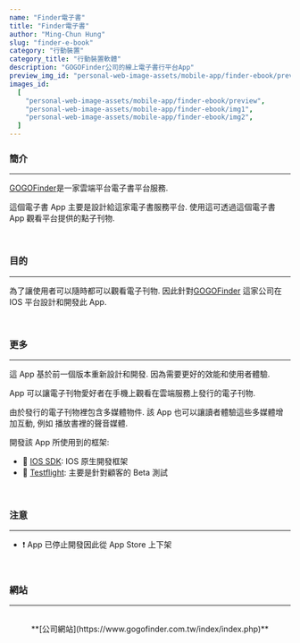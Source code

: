 ```yaml
---
name: "Finder電子書"
title: "Finder電子書"
author: "Ming-Chun Hung"
slug: "finder-e-book"
category: "行動裝置"
category_title: "行動裝置軟體"
description: "GOGOFinder公司的線上電子書行平台App"
preview_img_id: "personal-web-image-assets/mobile-app/finder-ebook/preview"
images_id:
  [
    "personal-web-image-assets/mobile-app/finder-ebook/preview",
    "personal-web-image-assets/mobile-app/finder-ebook/img1",
    "personal-web-image-assets/mobile-app/finder-ebook/img2",
  ]
---
```


### 簡介

---

[GOGOFinder](https://www.gogofinder.com.tw/index/index.php)是一家雲端平台電子書平台服務.

這個電子書 App 主要是設計給這家電子書服務平台. 使用這可透過這個電子書 App 觀看平台提供的點子刊物.

<br />

### 目的

---

為了讓使用者可以隨時都可以觀看電子刊物. 因此針對[GOGOFinder](https://www.gogofinder.com.tw/index/index.php)
這家公司在 IOS 平台設計和開發此 App.

<br />

### 更多

---

這 App 基於前一個版本重新設計和開發. 因為需要更好的效能和使用者體驗.

App 可以讓電子刊物愛好者在手機上觀看在雲端服務上發行的電子刊物.

由於發行的電子刊物裡包含多媒體物件. 該 App 也可以讓讀者體驗這些多媒體增加互動, 例如
播放書裡的聲音媒體.

開發該 App 所使用到的框架:

- 🧰 [IOS SDK](https://developer.apple.com/whats-new/): IOS 原生開發框架
- 🧰 [Testflight](https://testflight.apple.com/): 主要是針對顧客的 Beta 測試

<br />

### 注意

---

- ❗️ App 已停止開發因此從 App Store 上下架

<br />

### 網站

---

<br />
<center>**[公司網站](https://www.gogofinder.com.tw/index/index.php)**</center>

<br />
